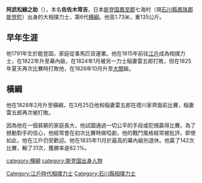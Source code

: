 '''阿武松綠之助'''（{{bd|1791年||1862年|1月20日}}），本名'''佐佐木常吉'''，日本[[能登国|能登国]][[鳳至郡|鳳至郡]]七海村（現[[石川縣|石川縣]][[鳳珠郡|鳳珠郡]][[能登町|能登町]]）出身的大相撲力士，第6代[[横綱|横綱]]。他高1.73米，重135公斤。

==早年生涯==
他1791年生於能登国，家庭從事馬匹貨運業。他在1815年前往[[江戶|江戶]]成為相撲力士，在1822年升至幕內級，在1824年1月被另一力士稲妻雷五郎打敗，但在1825年夏天再次比賽時打敗他，在1826年10月升至[[大關|大關]]級。

==橫綱==
他在1828年2月升至橫綱，在3月25日他和稲妻雷五郎在德川家齊面前比賽，稲妻雷五郎再次被打敗。

因為他在一個貧窮的家庭長大，他試圖通過一切公平的手段或犯規贏得比賽。為了撼動對手的信心，他經常會在初次比賽時做啞劇，他的戰鬥風格經常被批評。即使如此，他在江戶仍受歡迎。他在1835年11月於最高的幕內級別退休。他贏了142次比賽，輸了31次，獲勝率是82.1%。

{{历代横纲}}

{{DEFAULTSORT:Onomatsu Midorinosuke}}
[[category:横綱|category:横綱]]
[[category:能登国出身人物|category:能登国出身人物]]
[[Category:江戶時代相撲力士|Category:江戶時代相撲力士]]
[[Category:石川縣相撲力士|Category:石川縣相撲力士]]